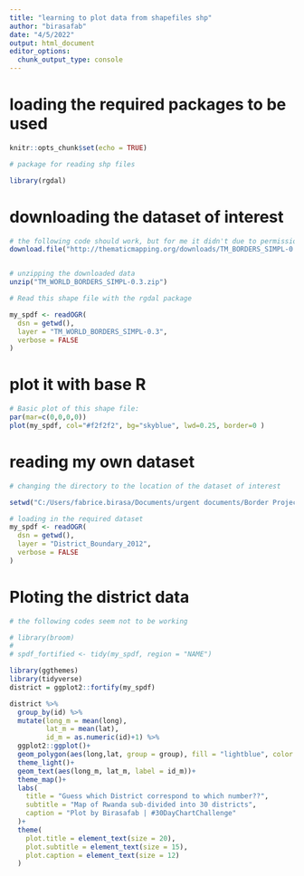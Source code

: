 ```yaml
---
title: "learning to plot data from shapefiles shp"
author: "birasafab"
date: "4/5/2022"
output: html_document
editor_options: 
  chunk_output_type: console
---
```

# loading the required packages to be used
```r
knitr::opts_chunk$set(echo = TRUE)

# package for reading shp files

library(rgdal)
```

# downloading the dataset of interest
```r
# the following code should work, but for me it didn't due to permission denied error, therefore I downloaded it manually.
download.file("http://thematicmapping.org/downloads/TM_BORDERS_SIMPL-0.3.zip", destfile = "C:/Users/fabrice.birasa/Documents/My files/Learning/R learning/30-Day-chart-challenge")


# unzipping the downloaded data
unzip("TM_WORLD_BORDERS_SIMPL-0.3.zip")

# Read this shape file with the rgdal package

my_spdf <- readOGR(
  dsn = getwd(),
  layer = "TM_WORLD_BORDERS_SIMPL-0.3",
  verbose = FALSE
)
```

# plot it with base R
```r
# Basic plot of this shape file:
par(mar=c(0,0,0,0))
plot(my_spdf, col="#f2f2f2", bg="skyblue", lwd=0.25, border=0 )
```




# reading my own dataset
```r
# changing the directory to the location of the dataset of interest

setwd("C:/Users/fabrice.birasa/Documents/urgent documents/Border Projects 2020/NCP related documents/Northern Districts maps and entities shapefiles/later maps/ADMINISTRATIVE BOUNDARIES/District_Boundary_2012")

# loading in the required dataset
my_spdf <- readOGR(
  dsn = getwd(),
  layer = "District_Boundary_2012",
  verbose = FALSE
)

```


# Ploting the district data
```r

# the following codes seem not to be working

# library(broom)
# 
# spdf_fortified <- tidy(my_spdf, region = "NAME")

library(ggthemes)
library(tidyverse)
district = ggplot2::fortify(my_spdf)

district %>%
  group_by(id) %>% 
  mutate(long_m = mean(long),
         lat_m = mean(lat),
         id_m = as.numeric(id)+1) %>% 
  ggplot2::ggplot()+
  geom_polygon(aes(long,lat, group = group), fill = "lightblue", color = "red")+
  theme_light()+
  geom_text(aes(long_m, lat_m, label = id_m))+
  theme_map()+
  labs(
    title = "Guess which District correspond to which number??",
    subtitle = "Map of Rwanda sub-divided into 30 districts",
    caption = "Plot by Birasafab | #30DayChartChallenge"
  )+
  theme(
    plot.title = element_text(size = 20),
    plot.subtitle = element_text(size = 15),
    plot.caption = element_text(size = 12)
  )
    
```
